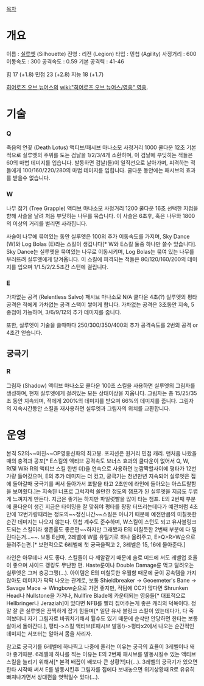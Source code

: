 [[목차]]
= 개요 =
이름 : [[실루엣]] (Silhouette)
진영 : 리전 (Legion)
타입 : 민첩 (Agility)
사정거리 : 600
이동속도 : 300
공격속도 : 0.59
기본 공격력 : 41-46

힘 17 (+1.8)
민첩 23 (+2.8)
지능 18 (+1.7) 

[[히어로즈 오브 뉴어스]]의 [[wiki:"히어로즈 오브 뉴어스/영웅" 영웅]].

= 기술 =
=== Q ===
죽음의 연꽃 (Death Lotus)
액티브/패시브
마나소모
사정거리 1000
쿨다운 12초
기본적으로 실루엣의 주위를 도는 검날을 1/2/3/4개 소환하며, 이 검날에 부딪히는 적들은 60의 마법 데미지를 입습니다. 발동하면 검날(들)이 일직선으로 날아가며, 피격하는 적들에게 100/160/220/280의 마법 데미지를 입힙니다. 쿨다운 동안에는 패시브의 효과를 받을수 없습니다.


=== W ===
나무 잡기 (Tree Grapple)
액티브
마나소모
사정거리 1200
쿨다운 16초
선택한 지점을 향해 사슬을 날려 처음 부딪히는 나무를 묶습니다. 이 사슬은 6초후, 혹은 나무와 1800의 이상의 거리를 벌리면 사라집니다.

사슬이 나무에 묶여있는 동안 실루엣은 100의 추가 이동속도를 가지며, Sky Dance (W)와 Log Bolas (E)라는 스킬이 생깁니다[* W와 E스킬 둘중 하나만 쓸수 있습니다]. Sky Dance는 실루엣을 묶여있는 나무로 이동시키며, Log Bolas는 묶여 있는 나무를 부러뜨려 실루엣에게 당겨옵니다. 이 스킬에 피격되는 적들은 80/120/160/200의 데미지를 입으며 1/1.5/2/2.5초간 스턴에 걸립니다.


=== E ===
가차없는 공격 (Relentless Salvo)
패시브
마나소모 N/A
쿨다운 4초(?)
실루엣의 평타 공격은 적에게 가차없는 공격 스택이 쌓이게 합니다. 가차없는 공격은 3초동안 지속, 5중첩이 가능하며, 3/6/9/12의 추가 데미지를 줍니다.

또한, 실루엣이 기술을 쓸때마다 250/300/350/400의 추가 공격속도를 2번의 공격 or 4초간 얻습니다.


== 궁극기 ==
=== R ===
그림자 (Shadow)
액티브
마나소모
쿨다운 100초
스킬을 사용하면 실루엣의 그림자를 생성하며, 현재 실루엣에게 걸려있는 모든 상태이상을 지웁니다. 그림자는 총 15/25/35초 동안 지속되며, 적에게 200%의 데미지를 받으며 66%의 데미지를 줍니다. 그림자의 지속시간동안 스킬을 재사용하면 실루엣과 그림자의 위치를 교환합니다. 


= 운영 =
본격 S2의~~미친~~OP영웅신화의 최고봉. 포지션은 원거리 민첩 캐리. 맨처음 나왔을때의 충격과 공포[* E스킬의 액티브 공격속도 보너스 효과의 쿨다운이 없어서 Q, W, R(및 W와 R의 액티브 스킬 한번 더)을 연속으로 사용하면 눈깜짝할사이에 평타가 12번 가량 들어갔으며, E의 추가 데미지는 더 컸고, 궁극기는 천년만년 지속되어 실루엣은 집에 돌아갈때 궁극기를 써서 돌아가서 포탈을 타고 2초만에 라인에 돌아오는 아스트랄함을 보여줬다.]는 지속된 너프로 그럭저럭 쓸만한 정도의 챔프가 된 실루엣을 지금도 두렵게 느껴지게 만든다. 지금은 좋기는 하지만 파일럿빨을 많이 타는 챔프. E의 2번째 부분에 쿨다운이 생긴 지금은 타이밍을 잘 맞춰야 평타를 팡팡 터뜨리는데다가 예전처럼 4초만에 12번가량때리는 정도의~~정신나간~~스킬은 아니기 때문에 예전만큼의 미칠듯한 순간 데미지는 나오지 않는다. 민첩 계수도 준수하며, W스킬이 스턴도 되고 유사블링크도되는 스킬이라 생존률도 좋은편~~하지만 그래봤자 E의 미칠듯한 2번째 부분에 다 밀린다는거...~~. 보통 E선마, 2레벨에 W를 유틸기로 하나 올려주고, E>Q>R>W순으로 올려주는편.[* 보편적으로 6레벨에 첫 궁극을찍고 2, 3레벨은 15, 16에 몰아준다.]

라인은 아무데나 서도 좋다. 스킬들이 다 깨알같기 때문에 솔로 미드에 서도 레벨업 효율이 좋으며 사이드 갱킹도 무난한 편. Haste룬이나 Double Damage룬 먹고 달려오는 실루엣은 그저 충공그깽(...). 아이템은 E의 미칠듯한 우월함 때문에 굳이 공속템을 가지 않아도 데미지가 팍팍 나오는 관계로, 보통 Shieldbreaker -> Geoemeter's Bane -> Savage Mace -> Wingbow순으로 가면 좋지만, 적팀에 CC가 많다면 Shrunken Head나 Nullstone을 가거나, Nullfire Blade에 카운터되는 영웅들[* 대표적으로 Hellbringer나 Jeraziah]이 있다면 NFB를 빨리 집어주는게 좋은 캐리의 덕목이다. 정말 잘 큰 실루엣은 끔찍하게 잡기 힘들며[* 일단 유사 블링크 스킬이 있는데다가, 다 죽여놨더니 자기 그림자로 바꿔치기해서 튈수도 있기 때문에 순삭만 안당하면 한타는 보통 살아서 돌아간다.], 평타->스킬 액티브(E패시브 발동!)->평타x2에서 나오는 순간적인 데미지는 서포터는 알아서 몸을 사리자.

참고로 궁극기를 6레벨에 하나찍고 나중에 올리는 이유는 궁극의 효율이 3레벨이나 돼야 좋기때문. 6레벨에 하나를 찍는 이유는 E의 2번째 패시브를 발동시킬수 있는 액티브 스킬을 늘리기 위해서[* 본격 배꼽이 배보다 큰 상황?!]다(...). 3레벨의 궁극기가 있으면 한타 시작때 써서 E를 발동시킨후 그림자를 집에다 보내놓으면 위기상황때 R로 유유히 빠져나가면서 상대편을 엿먹일수 있다(...).
